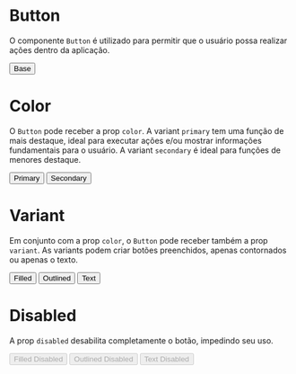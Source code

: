

<Meta title="Data Input/Button" component={Button} />

# Button

O componente `Button` é utilizado para permitir que o usuário possa realizar ações dentro da aplicação.

<Canvas>
  <Story name="Base" parameters={{
    design: {
      type: 'figma',
      url: 'https://www.figma.com/file/O3bKxIcsj2rc1FNIRclJyT/Design-System?node-id=238%3A0'
    }
  }}>
    <ThemeProvider>
      <Button width={1/4}>Base</Button>
    </ThemeProvider>
  </Story>
</Canvas>

# Color

O `Button` pode receber a prop `color`. A variant `primary` tem uma função de mais destaque, ideal para executar ações e/ou mostrar informações fundamentais para o usuário. A variant `secondary` é ideal para funções de menores destaque.

<Canvas>
  <Story name="Color" parameters={{
    design: {
      type: 'figma',
      url: 'https://www.figma.com/file/O3bKxIcsj2rc1FNIRclJyT/Design-System?node-id=238%3A0'
    }
  }}>
    <ThemeProvider>
      <Button width={1/4}>Primary</Button>
      <Button width={1/4} color='secondary'>Secondary</Button>
    </ThemeProvider>
  </Story>
</Canvas>

# Variant

Em conjunto com a prop `color`, o `Button` pode receber também a prop `variant`. As variants podem criar botões preenchidos, apenas contornados ou apenas o texto.

<Canvas>
  <Story name="Variants" parameters={{
    design: {
      type: 'figma',
      url: 'https://www.figma.com/file/O3bKxIcsj2rc1FNIRclJyT/Design-System?node-id=238%3A0'
    }
  }}>
    <ThemeProvider>
      <Button width={1/3} variant='filled'>Filled</Button>
      <Button width={1/3} variant='outlined'>Outlined</Button>
      <Button width={1/3} variant='text'>Text</Button>
    </ThemeProvider>
  </Story>
</Canvas>

# Disabled

A prop `disabled` desabilita completamente o botão, impedindo seu uso.

<Canvas>
  <Story name="Disabled" parameters={{
    design: {
      type: 'figma',
      url: 'https://www.figma.com/file/O3bKxIcsj2rc1FNIRclJyT/Design-System?node-id=238%3A0'
    }
  }}>
    <ThemeProvider>
      <Button width={1/3} variant='filled' disabled>Filled Disabled</Button>
      <Button width={1/3} variant='outlined' disabled>Outlined Disabled</Button>
      <Button width={1/3} variant='text' disabled>Text Disabled</Button>
    </ThemeProvider>
  </Story>
</Canvas>

<ArgsTable of={Button} />
